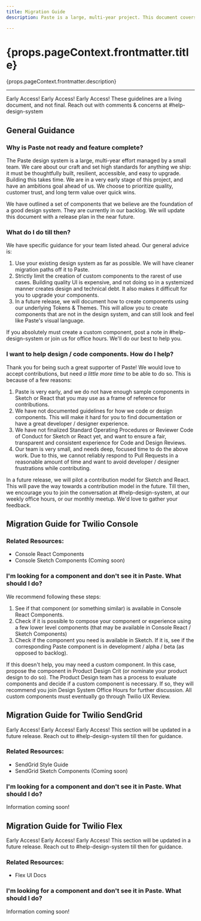 ```yaml
---
title: Migration Guide
description: Paste is a large, multi-year project. This document covers how and when you can migrate to using Paste tokens, components, and design libraries.

---
```



<content>

<h1>{props.pageContext.frontmatter.title}</h1>

<p>{props.pageContext.frontmatter.description}</p>

</content>

---

<content>
<Callout variant="warning">
  <CalloutTitle as="h4">Early Access! Early Access! Early Access!</CalloutTitle>
  <CalloutText>These guidelines are a living document, and not final. Reach out with comments &amp; concerns at #help-design-system</CalloutText>
</Callout>

## General Guidance

### Why is Paste not ready and feature complete?

The Paste design system is a large, multi-year effort managed by a small team. We care about our craft and set high standards for anything we ship: it must be thoughtfully built, resilient, accessible, and easy to upgrade. Building this takes time. We are in a very early stage of this project, and have an ambitions goal ahead of us. We choose to prioritize quality, customer trust, and long term value over quick wins.

We have outlined a set of components that we believe are the foundation of a good design system. They are currently in our backlog. We will update this document with a release plan in the near future.

### What do I do till then?

We have specific guidance for your team listed ahead. Our general advice is:

1. Use your existing design system as far as possible. We will have cleaner migration paths off it to Paste.
2. Strictly limit the creation of custom components to the rarest of use cases. Building quality UI is expensive, and not doing so in a systemized manner creates design and technical   debt. It also makes it difficult for you to upgrade your components.
3. In a future release, we will document how to create components using our underlying Tokens & Themes. This will allow you to create components that are not in the design system, and can still look and feel like Paste's visual language.

If you absolutely must create a custom component, post a note in #help-design-system or join us for office hours. We'll do our best to help you.

### I want to help design / code components. How do I help?

Thank you for being such a great supporter of Paste! We would love to accept contributions,  but need *a little more time* to be able to do so. This is because of a few reasons:

1. Paste is very early, and we do not have enough sample components in Sketch or React that you may use as a frame of reference for contributions.
2. We have not documented guidelines for how we code or design components. This will make it hard for you to find documentation or have a great developer / designer experience.
3. We have not finalized Standard Operating Procedures or Reviewer Code of Conduct for Sketch or React yet, and want to ensure a fair, transparent and consistent experience for Code and Design Reviews.
4. Our team is very small, and needs deep, focused time to do the above work. Due to this, we cannot reliably respond to Pull Requests in a reasonable amount of time and want to avoid developer / designer frustrations while contributing.

In a future release, we will pilot a contribution model for Sketch and React. This will pave the way towards a contribution model in the future. Till then, we encourage you to join the conversation at #help-design-system, at our weekly office hours, or our monthly meetup. We'd love to gather your feedback.

## Migration Guide for Twilio Console

### Related Resources:

- <Anchor href="https://code.hq.twilio.com/pages/react/react-components/">Console React Components</Anchor>
- Console Sketch Components (Coming soon)

### I'm looking for a component and don't see it in Paste. What should I do?

We recommend following these steps:

1. See if that component (or something similar) is available in Console React Components.
2. Check if it is possible to compose your component or experience using a few lower level components (that may be available in Console React / Sketch Components)
3. Check if the component you need is available in Sketch. If it is, see if the corresponding Paste component is in development / alpha / beta (as opposed to backlog).

If this doesn't help, you may need a custom component. In this case, propose the component in Product Design Crit (or nominate your product design to do so). The Product Design team has a process to evaluate components and decide if a custom component is necessary. If so, they will recommend you join Design System Office Hours for further discussion. All custom components must eventually go through Twilio UX Review.

## Migration Guide for Twilio SendGrid

<Callout variant="warning">
  <CalloutTitle as="h4">Early Access! Early Access! Early Access!</CalloutTitle>
  <CalloutText>This section will be updated in a future release. Reach out to #help-design-system till then for guidance.</CalloutText>
</Callout>

### Related Resources:

- <Anchor href="http://styleguide.sendgrid.com/">SendGrid Style Guide</Anchor>
- SendGrid Sketch Components (Coming soon)

### I'm looking for a component and don't see it in Paste. What should I do?

Information coming soon!

## Migration Guide for Twilio Flex

<Callout variant="warning">
  <CalloutTitle as="h4">Early Access! Early Access! Early Access!</CalloutTitle>
  <CalloutText>This section will be updated in a future release. Reach out to #help-design-system till then for guidance.</CalloutText>
</Callout>

### Related Resources:

- <Anchor href="https://www.twilio.com/docs/flex/flex-overview-ui-programmability">Flex UI Docs</Anchor>

### I'm looking for a component and don't see it in Paste. What should I do?

Information coming soon!

</content>
